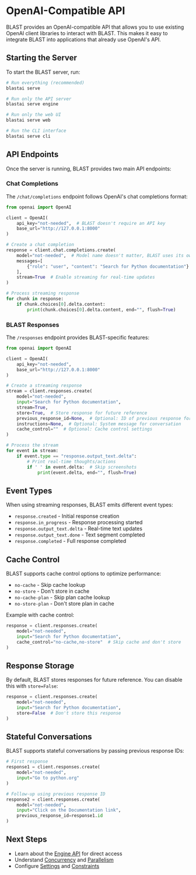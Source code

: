 # OpenAI-Compatible API

BLAST provides an OpenAI-compatible API that allows you to use existing OpenAI client libraries to interact with BLAST. This makes it easy to integrate BLAST into applications that already use OpenAI's API.

## Starting the Server

To start the BLAST server, run:

```bash
# Run everything (recommended)
blastai serve

# Run only the API server
blastai serve engine

# Run only the web UI
blastai serve web

# Run the CLI interface
blastai serve cli
```

## API Endpoints

Once the server is running, BLAST provides two main API endpoints:

### Chat Completions

The `/chat/completions` endpoint follows OpenAI's chat completions format:

```python
from openai import OpenAI

client = OpenAI(
    api_key="not-needed",  # BLAST doesn't require an API key
    base_url="http://127.0.0.1:8000"
)

# Create a chat completion
response = client.chat.completions.create(
    model="not-needed",  # Model name doesn't matter, BLAST uses its own engine
    messages=[
        {"role": "user", "content": "Search for Python documentation"}
    ],
    stream=True  # Enable streaming for real-time updates
)

# Process streaming response
for chunk in response:
    if chunk.choices[0].delta.content:
        print(chunk.choices[0].delta.content, end="", flush=True)
```

### BLAST Responses

The `/responses` endpoint provides BLAST-specific features:

```python
from openai import OpenAI

client = OpenAI(
    api_key="not-needed",
    base_url="http://127.0.0.1:8000"
)

# Create a streaming response
stream = client.responses.create(
    model="not-needed",
    input="Search for Python documentation",
    stream=True,
    store=True,  # Store response for future reference
    previous_response_id=None,  # Optional: ID of previous response for context
    instructions=None,  # Optional: System message for conversation
    cache_control=""  # Optional: Cache control settings
)

# Process the stream
for event in stream:
    if event.type == "response.output_text.delta":
        # Print real-time thoughts/actions
        if ' ' in event.delta:  # Skip screenshots
            print(event.delta, end="", flush=True)
```

## Event Types

When using streaming responses, BLAST emits different event types:

- `response.created` - Initial response creation
- `response.in_progress` - Response processing started
- `response.output_text.delta` - Real-time text updates
- `response.output_text.done` - Text segment completed
- `response.completed` - Full response completed

## Cache Control

BLAST supports cache control options to optimize performance:

- `no-cache` - Skip cache lookup
- `no-store` - Don't store in cache
- `no-cache-plan` - Skip plan cache lookup
- `no-store-plan` - Don't store plan in cache

Example with cache control:

```python
response = client.responses.create(
    model="not-needed",
    input="Search for Python documentation",
    cache_control="no-cache,no-store"  # Skip cache and don't store
)
```

## Response Storage

By default, BLAST stores responses for future reference. You can disable this with `store=False`:

```python
response = client.responses.create(
    model="not-needed",
    input="Search for Python documentation",
    store=False  # Don't store this response
)
```

## Stateful Conversations

BLAST supports stateful conversations by passing previous response IDs:

```python
# First response
response1 = client.responses.create(
    model="not-needed",
    input="Go to python.org"
)

# Follow-up using previous response ID
response2 = client.responses.create(
    model="not-needed",
    input="Click on the Documentation link",
    previous_response_id=response1.id
)
```

## Next Steps

- Learn about the [Engine API](/guides/engine-api) for direct access
- Understand [Concurrency](/guides/concurrency) and [Parallelism](/guides/parallelism)
- Configure [Settings](/guides/settings) and [Constraints](/guides/constraints)
